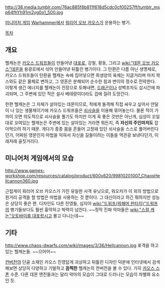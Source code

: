 {{{+1 '''Hellcannon'''}}}

http://38.media.tumblr.com/76ac885f8b811f618d5cdc0cf00257ff/tumblr_msp64fhYh91rn2yg0o1_500.jpg

[[미니어처 게임]] [[Warhammer]]에서 [[워리어 오브 카오스]]가 운용하는 병기.

[[목차]]

== 개요 ==
헬캐논은 [[카오스 드워프]]들이 만들어낸 [[대포]]로, 강철, 황동, 그리고 [[wiki:"데몬 오브 카오스"데몬]]을 용광로에서 섞어 만들어낸 뒤틀린 병기이다. 그 탄환은 다름 아닌 생명체로, 카오스 드워프들이 탄환을 헬캐논 속에 집어넣으면 희생양의 육체는 지글거리며 마치 왁스와도 같은 물체로 변하고, 그 영혼은 분해되어 순수한 힘과 변이의 정수로 전락한다. 이렇게 생긴 에너지를 헬캐논이 전장으로 토해내면, [[드래곤]]이나 성벽조차도 삽시간에 파괴되며, 그 주변에 있던 적은 설사 베테랑이더라도 겁에 질려 도망간다.

한편 헬캐논은 그 자체가 살아있는 데몬이므로, 적에게 돌격해 직접 싸우고 싶어서 안달이 나 있는 생물체이기에 카오스 드워프들은 [[쇠사슬]]을 이용해 묶어놓는다. 물론 적이 가까이 오면 의도적으로 쇠사슬을 풀기도 하지만 이게 꼭 좋은 것만은 아닌게, 심성이 꼬일 대로 꼬여있는 헬캐논은 주변에 있는 살아있는 거라면 뭐든지, 즉 '''자신의 주인마저도''' 잡아먹으려 하기 때문. 게다가 종종 몸을 흔들어 고정돼 있던 쇠사슬을 스스로 풀어버린다던가, 어찌된 영문인지 마법을 익혀서 자신을 길들이려는 이들을 역관광 보낸다던가, 이래저래 골칫거리다.

== 미니어처 게임에서의 모습 ==
http://www.games-workshop.com/resources/catalog/product/600x620/99810201007_ChaosHellcannon360.jpg

근접게이 워리어 오브 카오스가 가진 유일한 사격 유닛으로, 워오카가 이 외의 방법으로 원거리 공격을 할 방법은 마법을 사용하는 것 뿐이다. 그 대신이라고 하긴 뭐하지만 성능은 상당히 좋은 편. 디자인도 다른 진영들, 심지어 [[wiki:"드워프(워해머 판타지)"드워프]]의 병기들보다도 훨씬 흉악하고 박력이 넘친다. ~~정작 진짜 악마들은 [[wiki:"스컬 캐논"오토바이를 대포랍시고]] 몰고 다니는데~~

== 기타 ==
http://www.chaos-dwarfs.com/wiki/images/3/36/Hellcannon.jpg
포격을 하고 있는 헬캐논들. ~~으어어~~

[[컨버전]]의 단골 소재인 카오스 진영답게 괴상하고 뒤틀린 디자인 덕분에 인터넷에서 검색해보면 상당히 다양하고 기발하고 '''끔찍한''' 헬캐논의 컨버전을 볼 수 있다. 가히 [[카오스 스폰]] 수준. 다른 데몬 엔진들과는 달리 악마의 모습이 그대로 드러나는 모습이 차별화 요소인 듯. 
